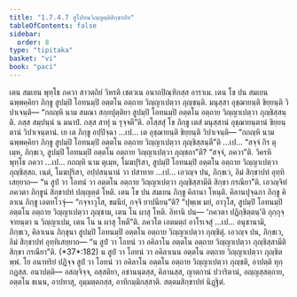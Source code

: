 ```yaml
---
title: "1.7.4.7 สูโปทนวิญฺญตฺติสิกฺขาปท"
tableOfContents: false
sidebar:
  order: 8
type: "tipitaka"
basket: "vi"
book: "paci"
---
```



<DynamicBreadcrumb />

<Division number="612" book="paci">

<Paragraph number="1865" book="paci">
เตน สมเยน พุทฺโธ ภควา สาวตฺถิยํ วิหรติ เชตวเน อนาถปิณฺฑิกสฺส อาราเม. เตน โข ปน สมเยน ฉพฺพคฺคิยา ภิกฺขู สูปมฺปิ โอทนมฺปิ อตฺตโน อตฺถาย วิญฺญาเปตฺวา ภุญฺชนฺติ. มนุสฺสา อุชฺฌายนฺติ ขิยฺยนฺติ วิปาเจนฺติ— “กถญฺหิ นาม สมณา สกฺยปุตฺติยา สูปมฺปิ โอทนมฺปิ อตฺตโน อตฺถาย วิญฺญาเปตฺวา ภุญฺชิสฺสนฺติ. กสฺส สมฺปนฺนํ น มนาปํ. กสฺส สาทุํ น รุจฺจตี”ติ.
</Paragraph>

<Paragraph number="1866" book="paci">
อโสฺสสุํ โข ภิกฺขู เตสํ มนุสฺสานํ อุชฺฌายนฺตานํ ขิยฺยนฺตานํ วิปาเจนฺตานํ. เย เต ภิกฺขู อปฺปิจฺฉา …เป… เต อุชฺฌายนฺติ ขิยฺยนฺติ วิปาเจนฺติ— “กถญฺหิ นาม ฉพฺพคฺคิยา ภิกฺขู สูปมฺปิ โอทนมฺปิ อตฺตโน อตฺถาย วิญฺญาเปตฺวา ภุญฺชิสฺสนฺตี”ติ …เป… “สจฺจํ กิร ตุเมฺห, ภิกฺขเว, สูปมฺปิ โอทนมฺปิ อตฺตโน อตฺถาย วิญฺญาเปตฺวา ภุญฺชถา”ติ? “สจฺจํ, ภควา”ติ. วิครหิ พุทฺโธ ภควา …เป… กถญฺหิ นาม ตุเมฺห, โมฆปุริสา, สูปมฺปิ โอทนมฺปิ อตฺตโน อตฺถาย วิญฺญาเปตฺวา ภุญฺชิสฺสถ. เนตํ, โมฆปุริสา, อปฺปสนฺนานํ วา ปสาทาย …เป… เอวญฺจ ปน, ภิกฺขเว, อิมํ สิกฺขาปทํ อุทฺทิเสยฺยาถ—
</Paragraph>

<Paragraph number="1867" book="paci">
<Emphasis>“น สูปํ วา โอทนํ วา อตฺตโน อตฺถาย วิญฺญาเปตฺวา ภุญฺชิสฺสามีติ สิกฺขา กรณียา”</Emphasis>ติ.
</Paragraph>

<Paragraph number="1868" book="paci">
เอวญฺจิทํ ภควตา ภิกฺขูนํ สิกฺขาปทํ ปญฺญตฺตํ โหติ.
</Paragraph>

</Division>
<Division number="613" book="paci">

<Paragraph number="1869" book="paci">
เตน โข ปน สมเยน ภิกฺขู คิลานา โหนฺติ. คิลานปุจฺฉกา ภิกฺขู คิลาเน ภิกฺขู เอตทโวจุํ— “กจฺจาวุโส, ขมนียํ, กจฺจิ ยาปนียนฺ”ติ? “ปุพฺเพ มยํ, อาวุโส, สูปมฺปิ โอทนมฺปิ อตฺตโน อตฺถาย วิญฺญาเปตฺวา ภุญฺชาม, เตน โน ผาสุ โหติ. อิทานิ ปน— ‘ภควตา ปฏิกฺขิตฺตนฺ’ติ กุกฺกุจฺจายนฺตา น วิญฺญาเปม, เตน โน น ผาสุ โหตี”ติ. ภควโต เอตมตฺถํ อาโรเจสุํ …เป… อนุชานามิ, ภิกฺขเว, คิลาเนน ภิกฺขุนา สูปมฺปิ โอทนมฺปิ อตฺตโน อตฺถาย วิญฺญาเปตฺวา ภุญฺชิตุํ. เอวญฺจ ปน, ภิกฺขเว, อิมํ สิกฺขาปทํ อุทฺทิเสยฺยาถ—
</Paragraph>

<Paragraph number="1870" book="paci">
<Emphasis>“น สูปํ วา โอทนํ วา อคิลาโน อตฺตโน อตฺถาย วิญฺญาเปตฺวา ภุญฺชิสฺสามีติ สิกฺขา กรณียา”</Emphasis>ติ. (*37*:<Emphasis>182</Emphasis>)
</Paragraph>

<Paragraph number="1871" book="paci">
น สูปํ วา โอทนํ วา อคิลาเนน อตฺตโน อตฺถาย วิญฺญาเปตฺวา ภุญฺชิตพฺพํ. โย อนาทริยํ ปฏิจฺจ สูปํ วา โอทนํ วา อคิลาโน อตฺตโน อตฺถาย วิญฺญาเปตฺวา ภุญฺชติ, อาปตฺติ ทุกฺกฏสฺส.
</Paragraph>

<Paragraph number="1872" book="paci">
อนาปตฺติ— อสญฺจิจฺจ, อสฺสติยา, อชานนฺตสฺส, คิลานสฺส, ญาตกานํ ปวาริตานํ, อญฺญสฺสตฺถาย, อตฺตโน ธเนน, อาปทาสุ, อุมฺมตฺตกสฺส, อาทิกมฺมิกสฺสาติ.

</Paragraph>
</Division>

<Paragraph number="1873" type="center" book="paci">
สตฺตมสิกฺขาปทํ นิฏฺฐิตํ.
</Paragraph>